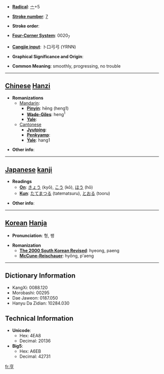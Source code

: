 * '''[[Wiktionary:Chinese radical index| Radical]]''': [[Wiktionary:Chinese radical index 亠|亠]]+5

* '''[[Wiktionary:Chinese total strokes index|Stroke number]]''': [[Wiktionary:Chinese total strokes index 7|7]]

* '''Stroke order''': 

* '''[[Wiktionary:Chinese four corner index|Four-Corner System]]''': 0020<sub>7</sub>

* '''[[Wiktionary:Chinese Cangjie index|Cangjie input]]''': 卜口弓弓 (YRNN)

* '''Graphical Significance and Origin''': 

* '''Common Meaning''': smoothly, progressing, no trouble

----

== [[Chinese]] [[Hanzi]] ==

* '''Romanizations'''
** [[Mandarin]]:
*** '''[[Pinyin]]''': hēng (heng1)
*** '''[[Wade-Giles]]''': heng<sup>1</sup>
*** '''[[Yale]]''': 
**[[Cantonese]]
***'''[[Jyutping]]''':
***'''[[Penkyamp]]''': 
***'''[[Yale]]''': hang1

* '''Other info''': 

----

== [[Japanese]] [[kanji]] ==

* '''Readings'''
** '''[[On]]''': [[きょう]] (kyō), [[こう]] (kō), [[ほう]] (hō)
** '''[[Kun]]''': [[たてまつる]] (tatematsuru), [[とおる]] (tooru)

* '''Other info''':  

----

== [[Korean]] [[Hanja]] ==

* '''Pronunciation''': 형, 팽

* '''Romanization'''
** '''[[The 2000 South Korean Revised Romanization|The 2000 South Korean Revised]]''': hyeong, paeng
** '''[[McCune-Reischauer]]''': hyŏng, p'aeng

----

== Dictionary Information ==

* KangXi: 0088.120
* Morobashi: 00295
* Dae Jaweon: 0187.050
* Hanyu Da Zidian: 10284.030

== Technical Information ==

* '''Unicode''':
** Hex: 4EA8
** Decimal: 20136
* '''Big5''':
** Hex: A6EB
** Decimal: 42731

[[fr:亨]]